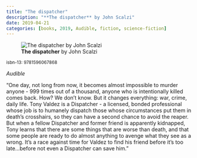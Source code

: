 ```yaml
---
title: "The dispatcher"
description: "**The dispatcher** by John Scalzi"
date: 2019-04-21
categories: [books, 2019, Audible, fiction, science-fiction]
---
```

![**The dispatcher** by John Scalzi](the-dispatcher.jpg){fig-align="left"}

<sup>isbn-13: 9781596067868</sup>

*Audible*

"One day, not long from now, it becomes almost impossible to murder anyone -
999 times out of a thousand, anyone who is intentionally killed comes back.
How? We don't know. But it changes everything: war, crime, daily life. Tony
Valdez is a Dispatcher - a licensed, bonded professional whose job is to
humanely dispatch those whose circumstances put them in death's crosshairs,
so they can have a second chance to avoid the reaper. But when a fellow
Dispatcher and former friend is apparently kidnapped, Tony learns that
there are some things that are worse than death, and that some people are
ready to do almost anything to avenge what they see as a wrong. It's a race
against time for Valdez to find his friend before it's too late...before
not even a Dispatcher can save him."